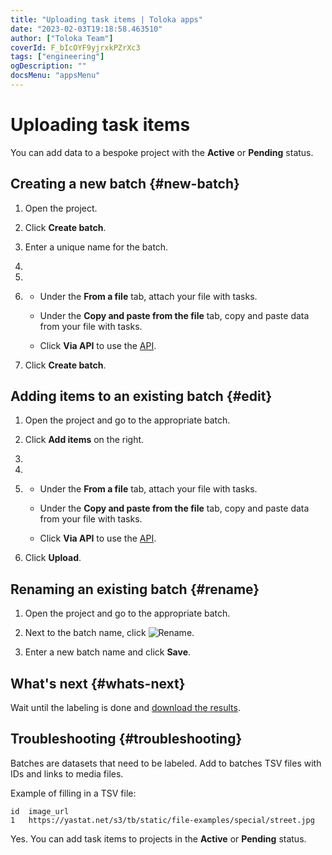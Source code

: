 ```yaml
---
title: "Uploading task items | Toloka apps"
date: "2023-02-03T19:18:58.463510"
author: ["Toloka Team"]
coverId: F_bIcOYF9yjrxkPZrXc3
tags: ["engineering"]
ogDescription: ""
docsMenu: "appsMenu"
---
```



# Uploading task items

You can add data to a bespoke project with the **Active** or **Pending** status.

## Creating a new batch {#new-batch}

1. Open the project.

1. Click **Create batch**.

1. Enter a unique name for the batch.

1. <TolokaAppsQueue/>

1. <TolokaAppsTemplate/>

1. <TolokaAppsUploadData/>

    - Under the **From a file** tab, attach your file with tasks.

    - Under the **Copy and paste from the file** tab, copy and paste data from your file with tasks.

    - Click **Via API** to use the [API](/docs-new/api/).

1. Click **Create batch**.

## Adding items to an existing batch {#edit}

1. Open the project and go to the appropriate batch.

1. Click **Add items** on the right.

1. <TolokaAppsQueue/>

1. <TolokaAppsTemplate/>

1. <TolokaAppsUploadData/>

    - Under the **From a file** tab, attach your file with tasks.

    - Under the **Copy and paste from the file** tab, copy and paste data from your file with tasks.

    - Click **Via API** to use the [API](/docs-new/api/).

1. Click **Upload**.

## Renaming an existing batch {#rename}

1. Open the project and go to the appropriate batch.

1. Next to the batch name, click <img src="https://tlk-infra-front.azureedge.net/portal-static/uploaded/images/1675425164853/1675425164853_original_svg.svg" alt="Rename" />.

1. Enter a new batch name and click **Save**.

## What's next {#whats-next}

Wait until the labeling is done and [download the results](/docs-new/apps/download-results).

## Troubleshooting {#troubleshooting}

<Cut title="What should I add to a batch?">

Batches are datasets that need to be labeled. Add to batches TSV files with IDs and links to media files.

Example of filling in a TSV file:

```
id  image_url
1   https://yastat.net/s3/tb/static/file-examples/special/street.jpg
```

</Cut>

<Cut title="My project is being moderated. Can I add task items to it?">

Yes. You can add task items to projects in the **Active** or **Pending** status.

</Cut>

<ContactSupport/>
